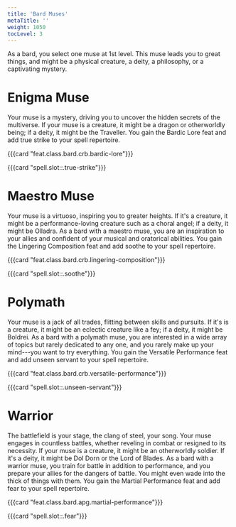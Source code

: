 ```yaml
---
title: 'Bard Muses'
metaTitle: ''
weight: 1050
tocLevel: 3
---
```


As a bard, you select one muse at 1st level. This muse leads you to great things, and might be a physical creature, a deity, a philosophy, or a captivating mystery.

# Enigma Muse

Your muse is a mystery, driving you to uncover the hidden secrets of the multiverse. If your muse is a creature, it might be a dragon or otherworldly being; if a deity, it might be the Traveller. You gain the Bardic Lore feat and add true strike to your spell repertoire.

{{{card "feat.class.bard.crb.bardic-lore"}}}

{{{card "spell.slot::.true-strike"}}}

# Maestro Muse

Your muse is a virtuoso, inspiring you to greater heights. If it's a creature, it might be a performance-loving creature such as a choral angel; if a deity, it might be Olladra. As a bard with a maestro muse, you are an inspiration to your allies and confident of your musical and oratorical abilities. You gain the Lingering Composition feat and add soothe to your spell repertoire.

{{{card "feat.class.bard.crb.lingering-composition"}}}

{{{card "spell.slot::.soothe"}}}

# Polymath

Your muse is a jack of all trades, flitting between skills and pursuits. If it's is a creature, it might be an eclectic creature like a fey; if a deity, it might be Boldrei. As a bard with a polymath muse, you are interested in a wide array of topics but rarely dedicated to any one, and you rarely make up your mind---you want to try everything. You gain the Versatile Performance feat and add unseen servant to your spell repertoire.

{{{card "feat.class.bard.crb.versatile-performance"}}}

{{{card "spell.slot::.unseen-servant"}}}

# Warrior

The battlefield is your stage, the clang of steel, your song. Your muse engages in countless battles, whether reveling in combat or resigned to its necessity. If your muse is a creature, it might be an otherworldly soldier. If it's a deity, it might be Dol Dorn or the Lord of Blades. As a bard with a warrior muse, you train for battle in addition to performance, and you prepare your allies for the dangers of battle. You might even wade into the thick of things with them. You gain the Martial Performance feat and add fear to your spell repertoire.

{{{card "feat.class.bard.apg.martial-performance"}}}

{{{card "spell.slot::.fear"}}}
